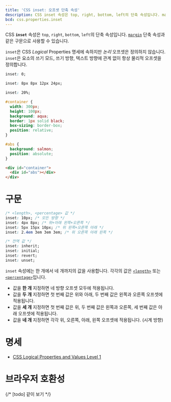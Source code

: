 ```yaml
---
title: 'CSS inset: 오프셋 단축 속성'
description: CSS inset 속성은 top, right, bottom, left의 단축 속성입니다. margin 단축 속성과 같은 구문으로 사용할 수 있습니다.
bcd: css.properties.inset
---
```


CSS **`inset`** 속성은 `top`, `right`, `bottom`, `left`의 단축 속성입니다. [`margin`](./margin) 단축 속성과 같은 구문으로 사용할 수 있습니다.

`inset`은 CSS _Logical_ Properties 명세에 속하지만 _논리_ 오프셋은 정의하지 않습니다. `inset`은 요소의 쓰기 모드, 쓰기 방향, 텍스트 방향에 관계 없이 항상 물리적 오프셋을 정의합니다.

<CSSDemo height={200} selector="#abs{$}">

```css
inset: 0;
```

```css
inset: 8px 8px 12px 24px;
```

```css
inset: 20%;
```

```css hidden
#container {
  width: 300px;
  height: 100px;
  background: aqua;
  border: 1px solid black;
  box-sizing: border-box;
  position: relative;
}

#abs {
  background: salmon;
  position: absolute;
}
```

```html
<div id="container">
  <div id="abs"></div>
</div>
```

</CSSDemo>

# 구문

```css
/* <length>, <percentage> 값 */
inset: 10px; /* 모든 방향 */
inset: 4px 8px; /* 위+아래 왼쪽+오른쪽 */
inset: 5px 15px 10px; /* 위 왼쪽+오른쪽 아래 */
inset: 2.4em 3em 3em 3em; /* 위 오른쪽 아래 왼쪽 */

/* 전역 값 */
inset: inherit;
inset: initial;
inset: revert;
inset: unset;
```

`inset` 속성에는 한 개에서 네 개까지의 값을 사용합니다. 각각의 값은 [`<length>`](https://developer.mozilla.org/ko/docs/Web/CSS/length) 또는 [`<percentage>`](https://developer.mozilla.org/ko/docs/Web/CSS/percentage)입니다.

- 값을 **한 개** 지정하면 네 방향 오프셋 모두에 적용됩니다.
- 값을 **두 개** 지정하면 첫 번째 값은 위와 아래, 두 번째 값은 왼쪽과 오른쪽 오프셋에 적용됩니다.
- 값을 **세 개** 지정하면 첫 번째 값은 위, 두 번째 값은 왼쪽과 오른쪽, 세 번째 값은 아래 오프셋에 적용됩니다.
- 값을 **네 개** 지정하면 각각 위, 오른쪽, 아래, 왼쪽 오프셋에 적용됩니다. (시계 방향)

# 명세

- [CSS Logical Properties and Values Level 1](https://drafts.csswg.org/css-logical/#propdef-inset)

# 브라우저 호환성

<BrowserCompat data={props.bcd} />

{/* [todo] 같이 보기 */}

